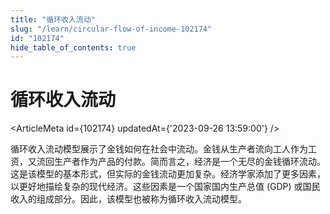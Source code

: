 ```yaml
---
title: "循环收入流动"
slug: "/learn/circular-flow-of-income-102174"
id: "102174"
hide_table_of_contents: true
---
```



# 循环收入流动

<ArticleMeta id={102174} updatedAt={'2023-09-26 13:59:00'} />
<div className='border-solid border-b border-t-0 my-4 border-[var(--ifm-color-gray-300)]' />

循环收入流动模型展示了金钱如何在社会中流动。金钱从生产者流向工人作为工资，又流回生产者作为产品的付款。简而言之，经济是一个无尽的金钱循环流动。这是该模型的基本形式，但实际的金钱流动更加复杂。经济学家添加了更多因素，以更好地描绘复杂的现代经济。这些因素是一个国家国内生产总值 (GDP) 或国民收入的组成部分。因此，该模型也被称为循环收入流动模型。
